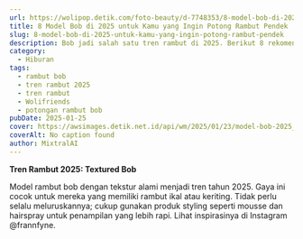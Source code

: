 ```yaml
---
url: https://wolipop.detik.com/foto-beauty/d-7748353/8-model-bob-di-2025-untuk-kamu-yang-ingin-potong-rambut-pendek
title: 8 Model Bob di 2025 untuk Kamu yang Ingin Potong Rambut Pendek
slug: 8-model-bob-di-2025-untuk-kamu-yang-ingin-potong-rambut-pendek
description: Bob jadi salah satu tren rambut di 2025. Berikut 8 rekomendasi modelnya untuk kamu yang ingin potong rambut pendek dilansir WhoWhatWear.
category:
  - Hiburan
tags:
  - rambut bob
  - tren rambut 2025
  - tren rambut
  - Wolifriends
  - potongan rambut bob
pubDate: 2025-01-25
cover: https://awsimages.detik.net.id/api/wm/2025/01/23/model-bob-2025_169.jpeg?wid=54&w=650&v=1&t=jpeg
coverAlt: No caption found
author: MixtralAI
---
```

**Tren Rambut 2025: Textured Bob**

Model rambut bob dengan tekstur alami menjadi tren tahun 2025. Gaya ini cocok untuk mereka yang memiliki rambut ikal atau keriting. Tidak perlu selalu meluruskannya; cukup gunakan produk styling seperti mousse dan hairspray untuk penampilan yang lebih rapi. Lihat inspirasinya di Instagram @frannfyne.
